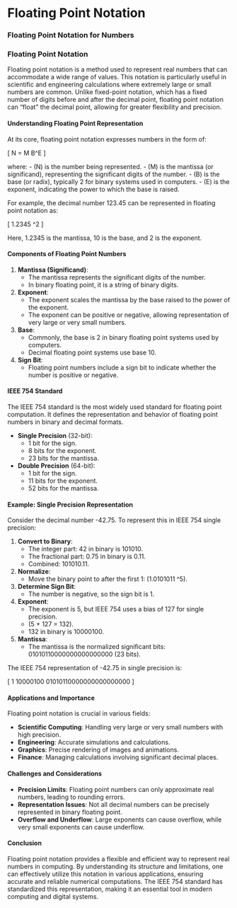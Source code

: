 Floating Point Notation {data-navmenu="Fractional Numbers"}
=====================================

### Floating Point Notation for Numbers

<h3>Floating Point Notation</h3>

Floating point notation is a method used to represent real numbers that can accommodate a wide range of values. This notation is particularly useful in scientific and engineering calculations where extremely large or small numbers are common. Unlike fixed-point notation, which has a fixed number of digits before and after the decimal point, floating point notation can "float" the decimal point, allowing for greater flexibility and precision.

#### Understanding Floating Point Representation

At its core, floating point notation expresses numbers in the form of:

\[ N = M \times B^E \]

where:
- \(N\) is the number being represented.
- \(M\) is the mantissa (or significand), representing the significant digits of the number.
- \(B\) is the base (or radix), typically 2 for binary systems used in computers.
- \(E\) is the exponent, indicating the power to which the base is raised.

For example, the decimal number 123.45 can be represented in floating point notation as:

\[ 1.2345 \times 10^2 \]

Here, 1.2345 is the mantissa, 10 is the base, and 2 is the exponent.

#### Components of Floating Point Numbers

1. **Mantissa (Significand)**:
   - The mantissa represents the significant digits of the number.
   - In binary floating point, it is a string of binary digits.

2. **Exponent**:
   - The exponent scales the mantissa by the base raised to the power of the exponent.
   - The exponent can be positive or negative, allowing representation of very large or very small numbers.

3. **Base**:
   - Commonly, the base is 2 in binary floating point systems used by computers.
   - Decimal floating point systems use base 10.

4. **Sign Bit**:
   - Floating point numbers include a sign bit to indicate whether the number is positive or negative.

#### IEEE 754 Standard

The IEEE 754 standard is the most widely used standard for floating point computation. It defines the representation and behavior of floating point numbers in binary and decimal formats.

- **Single Precision** (32-bit):
  - 1 bit for the sign.
  - 8 bits for the exponent.
  - 23 bits for the mantissa.

- **Double Precision** (64-bit):
  - 1 bit for the sign.
  - 11 bits for the exponent.
  - 52 bits for the mantissa.

#### Example: Single Precision Representation

Consider the decimal number -42.75. To represent this in IEEE 754 single precision:

1. **Convert to Binary**:
   - The integer part: 42 in binary is 101010.
   - The fractional part: 0.75 in binary is 0.11.
   - Combined: 101010.11.

2. **Normalize**:
   - Move the binary point to after the first 1: \(1.0101011 \times 2^5\).

3. **Determine Sign Bit**:
   - The number is negative, so the sign bit is 1.

4. **Exponent**:
   - The exponent is 5, but IEEE 754 uses a bias of 127 for single precision.
   - \(5 + 127 = 132\).
   - 132 in binary is 10000100.

5. **Mantissa**:
   - The mantissa is the normalized significant bits: 01010110000000000000000 (23 bits).

The IEEE 754 representation of -42.75 in single precision is:

\[ 1\ 10000100\ 01010110000000000000000 \]

#### Applications and Importance

Floating point notation is crucial in various fields:

- **Scientific Computing**: Handling very large or very small numbers with high precision.
- **Engineering**: Accurate simulations and calculations.
- **Graphics**: Precise rendering of images and animations.
- **Finance**: Managing calculations involving significant decimal places.

#### Challenges and Considerations

- **Precision Limits**: Floating point numbers can only approximate real numbers, leading to rounding errors.
- **Representation Issues**: Not all decimal numbers can be precisely represented in binary floating point.
- **Overflow and Underflow**: Large exponents can cause overflow, while very small exponents can cause underflow.

#### Conclusion

Floating point notation provides a flexible and efficient way to represent real numbers in computing. By understanding its structure and limitations, one can effectively utilize this notation in various applications, ensuring accurate and reliable numerical computations. The IEEE 754 standard has standardized this representation, making it an essential tool in modern computing and digital systems.